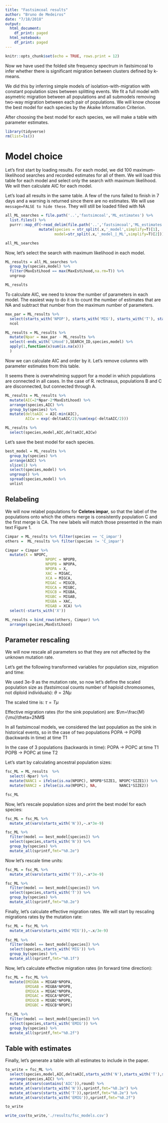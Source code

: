 ```yaml
---
title: "Fastsimcoal results"
author: "Bruno de Medeiros"
date: "7/18/2018"
output:
  html_document:
    df_print: paged
  html_notebook:
    df_print: paged
---
```


```r
knitr::opts_chunk$set(echo = TRUE, rows.print = 12)
```

Now we have used the folded site frequency spectrum in fastsimcoal to infer whether there is significant migration between clusters defined by k-means.

We did this by inferring simple models of isolation-with-migration with constant population sizes between splitting events. We fit a full model with asymetric migration between all populations and all submodels removing two-way migration between each pair of populations. We will know choose the best model for each species by the Akaike Information Criterion.

After choosing the best model for each species, we will make a table with parameter estimates.

```r
library(tidyverse)
rm(list=ls())
```


# Model choice

Let's first start by loading results. For each model, we did 100 maximum-likelihood searches and recorded estimates for all of them. We will load this table for each model and select only the search with maximum likelihood. We will then calculate AIC for each model.

Let's load all results in the same table. A few of the runs failed to finish in 7 days and a warning is returned since there are no estimates. We will use `message=FALSE to hide these`. They will still be loaded filled with NA
```r
all_ML_searches = file.path('..','fastsimcoal','ML_estimates') %>% 
  list.files() %>%
  purrr::map_df(~read_delim(file.path('..','fastsimcoal','ML_estimates',.x), delim=' ') %>%
               mutate(species = str_split(.x,'_model',simplify=T)[1],
                      model=str_split(.x,'_model_|_ML',simplify=T)[2])) 

all_ML_searches
```
Now, let's select the search with maximum likelihood in each model.

```r
ML_results = all_ML_searches %>%
  group_by(species,model) %>%
  filter(MaxEstLhood == max(MaxEstLhood,na.rm=T)) %>%
  ungroup

ML_results
```

To calculate AIC, we need to know the number of parameters in each model. The easiest way to do it is to count the number of estimates that are NA and subtract that number from the maximum number of parameters.

```r
max_par = ML_results %>%
  select(starts_with('NPOP'), starts_with('MIG'), starts_with('T'), starts_with('SIZE')) %>%
  ncol

ML_results = ML_results %>%
  mutate(Npar = max_par - ML_results %>%
  select(-ends_with('LHood'),SEARCH_ID,species,model) %>%
  apply(1,function(x)sum(is.na(x)))
  )
```

Now we can calculate AIC and order by it. Let's remove columns with parameter estimates from this table.

It seems there is overwhelming support for a model in which populations are connected in all cases. In the case of R. rectinasus, populations B and C are disconnected, but connected through A.

```r
ML_results = ML_results %>%
  mutate(AIC=2*Npar-2*MaxEstLhood) %>%
  arrange(species,AIC) %>%
  group_by(species) %>%
  mutate(deltaAIC = AIC-min(AIC),
         AICw = exp(-deltaAIC/2)/sum(exp(-deltaAIC/2)))

ML_results %>%
  select(species,model,AIC,deltaAIC,AICw)
```

Let's save the best model for each species.

```r
best_model = ML_results %>%
  group_by(species) %>%
  arrange(AIC) %>%
  slice(1) %>%
  select(species,model) %>%
  ungroup() %>%
  spread(species,model) %>%
  unlist
```



## Relabeling

We will now relabel populations for **Celetes impar**, so that the label of the populations onto which the others merge is consistently population C and the first merge is CA. The new labels will match those presented in the main text Figure 1.

```r
Cimpar = ML_results %>% filter(species == 'C_impar')
others =  ML_results %>% filter(species != 'C_impar')

Cimpar = Cimpar %>% 
  mutate(X = NPOPC,
                  NPOPC = NPOPB,
                  NPOPB = NPOPA,
                  NPOPA = X,
                  XAC = MIGAC,
                  XCA = MIGCA,
                  MIGAC = MIGCB,
                  MIGCA = MIGBC,
                  MIGCB = MIGBA,
                  MIGBC = MIGAB,
                  MIGBA = XAC,
                  MIGAB = XCA) %>%
  select(-starts_with('X'))

ML_results = bind_rows(others, Cimpar) %>%
  arrange(species,MaxEstLhood)
```


## Parameter rescaling

We will now rescale all parameters so that they are not affected by the unknown mutation rate. 

Let's get the following transformed variables for population size, migration and time:

We used $3\text{e-}9$ as the mutation rate, so now let's define the scaled population size as (fastsimcoal counts number of haploid chromosomes, not diploid individuals):
$\theta=2N\mu$

The scaled time is:
$\tau=T\mu$

Effective migration rates (for the sink population) are:
$\m=\frac{M}{\mu}\theta=2NM$

In all fastsimcoal models, we considered the last population as the sink in historical events, so in the case of two populations 
POPA -> POPB (backwards in time) at time T1

In the case of 3 populations (backwards in time):
POPA -> POPC at time T1
POPB -> POPC at time T2

Let's start by calculating ancestral population sizes:
```r
fsc_ML = ML_results  %>%
  select(-Npar) %>%
  mutate(NANC1 = ifelse(is.na(NPOPC), NPOPB*SIZE1, NPOPC*SIZE1)) %>%
  mutate(NANC2 = ifelse(is.na(NPOPC), NA,          NANC1*SIZE2))

fsc_ML
```

Now, let's rescale population sizes and print the best model for each species:
```r
fsc_ML = fsc_ML %>%
  mutate_at(vars(starts_with('N')),~.x*3e-9)

fsc_ML %>%
  filter(model == best_model[species]) %>%
  select(species,starts_with('N')) %>%
  group_by(species) %>%
  mutate_all(sprintf,fmt="%0.2e")

```

Now let's rescale time units:
```r
fsc_ML = fsc_ML %>%
  mutate_at(vars(starts_with('T')),~.x*3e-9)

fsc_ML %>%
  filter(model == best_model[species]) %>%
  select(species,starts_with('T')) %>%
  group_by(species) %>%
  mutate_all(sprintf,fmt="%0.2e")
```

Finally, let's calculate effective migration rates. We will start by rescaling migrations rates by the mutation rate:
```r
fsc_ML = fsc_ML %>%
  mutate_at(vars(starts_with('MIG')),~.x/3e-9)
  
fsc_ML %>%
  filter(model == best_model[species]) %>%
  select(species,starts_with('MIG')) %>%
  group_by(species) %>%
  mutate_all(sprintf,fmt="%0.1f")
```

Now, let's calculate effective migration rates (in forward time direction):
```r
fsc_ML = fsc_ML %>%
  mutate(EMIGBA = MIGAB*NPOPA,
         EMIGAB = MIGBA*NPOPB,
         EMIGCA = MIGAC*NPOPA,
         EMIGAC = MIGCA*NPOPC,
         EMIGCB = MIGBC*NPOPB,
         EMIGBC = MIGCB*NPOPC) 

fsc_ML %>%
  filter(model == best_model[species]) %>%
  select(species,starts_with('EMIG')) %>%
  group_by(species) %>%
  mutate_all(sprintf,fmt="%0.2f")
```

## Table with estimates

Finally, let's generate a table with all estimates to include in the paper.

```r
to_write = fsc_ML %>% 
  select(species,model,AIC,deltaAIC,starts_with('N'),starts_with('T'),starts_with('EMIG')) %>%
  arrange(species,AIC) %>%
  mutate_at(vars(contains('AIC')),round) %>%
  mutate_at(vars(starts_with('N')),sprintf,fmt="%0.2e") %>%
  mutate_at(vars(starts_with('T')),sprintf,fmt="%0.2e") %>%
  mutate_at(vars(starts_with('EMIG')),sprintf,fmt="%0.2f")

to_write

write_csv(to_write,'./results/fsc_models.csv')
```




